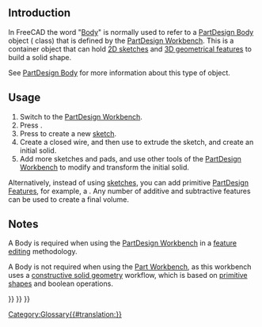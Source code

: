 <languages/>

== Introduction ==

In FreeCAD the word "[[Body|Body]]" is normally used to refer to a [[PartDesign_Body|PartDesign Body]] object ({{incode|PartDesign::Body}} class) that is defined by the [[PartDesign Workbench|PartDesign Workbench]]. This is a container object that can hold [[Sketch|2D sketches]] and [[PartDesign Feature|3D geometrical features]] to build a solid shape.

See [[PartDesign_Body|PartDesign Body]] for more information about this type of object.

==Usage==

# Switch to the [[PartDesign Workbench|PartDesign Workbench]].
# Press {{Button|[[File:PartDesign_Body.svg|16px]] [[PartDesign_Body|PartDesign Body]]}}.
# Press {{Button|[[File:PartDesign_NewSketch.svg|16px]] [[PartDesign_NewSketch|PartDesign NewSketch]]}} to create a new [[Sketch|sketch]].
# Create a closed wire, and then use {{Button|[[File:PartDesign_Pad.svg|16px]] [[PartDesign_Pad|PartDesign Pad]]}} to extrude the sketch, and create an initial solid.
# Add more sketches and pads, and use other tools of the [[PartDesign Workbench|PartDesign Workbench]] to modify and transform the initial solid.

Alternatively, instead of using [[Sketch|sketches]], you can add primitive [[PartDesign Feature|PartDesign Features]], for example, a {{Button|[[File:PartDesign_AdditiveBox.svg|16px]] [[PartDesign_AdditiveBox|PartDesign Additive box]]}}. Any number of additive and subtractive features can be used to create a final volume.

== Notes ==

A Body is required when using the [[PartDesign_Workbench|PartDesign Workbench]] in a [[Feature_editing|feature editing]] methodology.

A Body is not required when using the [[Part_Workbench|Part Workbench]], as this workbench uses a [[Constructive_solid_geometry|constructive solid geometry]] workflow, which is based on [[Part_Primitives|primitive shapes]] and boolean operations.


{{PartDesign Tools navi{{#translation:}}}}
{{Document objects navi{{#translation:}}}}
{{Userdocnavi{{#translation:}}}}
[[Category:Glossary{{#translation:}}]]